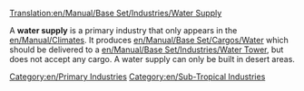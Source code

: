 [[Translation:en/Manual/Base Set/Industries/Water Supply]]

{{en/Industries|image=en/Watersupply.png.png|name=Water Supply
|climates=[[en/Manual/Climates]]
|accepts=Nothing
|produces=[[en/Manual/Base Set/Cargos/Water]]
}}
A '''water supply''' is a primary industry that only appears in the [[en/Manual/Climates]]. It produces [[en/Manual/Base Set/Cargos/Water]] which should be delivered to a [[en/Manual/Base Set/Industries/Water Tower]], but does not accept any cargo. A water supply can only be built in desert areas.

{{en/Navbox Industries}}

[[Category:en/Primary Industries]]
[[Category:en/Sub-Tropical Industries]]
